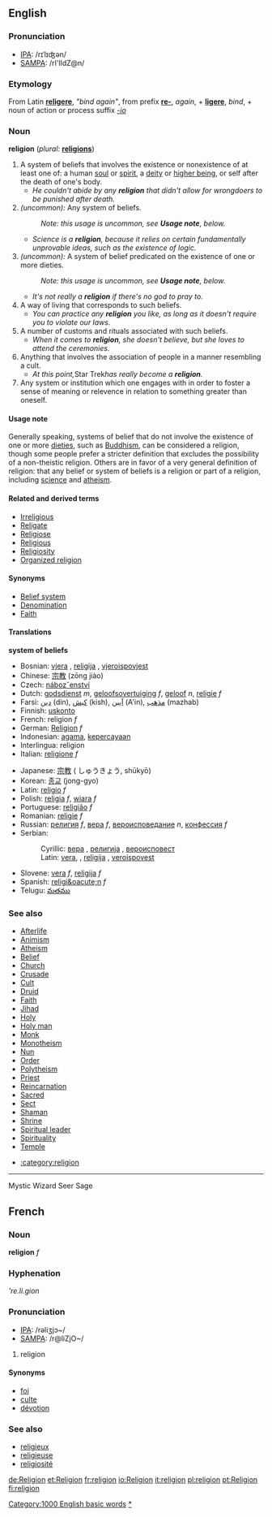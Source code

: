 ==English==

===Pronunciation===
*[[w:IPA|IPA]]: /rɪˈlɪʤən/
*[[w:SAMPA|SAMPA]]: /rI'lIdZ@n/

===Etymology===
From Latin '''[[religere]]''', ''"bind again"'', from prefix '''[[re-]]''', ''again'', + '''[[ligere]]''', ''bind'', + noun of action or process suffix ''[[-io]]''

===Noun===
'''religion''' (''plural:'' '''[[religions]]''')
# A system of beliefs that involves the existence or nonexistence of at least one of: a human [[soul]] or [[spirit]], a [[deity]] or [[higher being]], or self after the death of one's body.
#* ''He couldn't abide by any '''religion''' that didn't allow for wrongdoers to be punished after death.''
# ''(uncommon):'' Any system of beliefs.
#: ''Note: this usage is uncommon, see '''Usage note''', below.''
#* ''Science is a '''religion''', because it relies on certain fundamentally unprovable ideas, such as the existence of logic.''
# ''(uncommon):'' A system of belief predicated on the existence of one or more dieties.
#: ''Note: this usage is uncommon, see '''Usage note''', below.''
#* ''It's not really a '''religion''' if there's no god to pray to.''
# A way of living that corresponds to such beliefs.
#* ''You can practice any '''religion''' you like, as long as it doesn't require you to violate our laws.''
# A number of customs and rituals associated with such beliefs.
#* ''When it comes to '''religion''', she doesn't believe, but she loves to attend the ceremonies.''
# Anything that involves the association of people in a manner resembling a cult.
#* ''At this point, ''Star Trek'' has really become a '''religion'''.''
# Any system or institution which one engages with in order to foster a sense of meaning or relevence in relation to something greater than oneself.


==== Usage note ====
Generally speaking, systems of belief that do not involve the existence of one or more [[dieties]], such as [[Buddhism]], can be considered a religion, though some people prefer a stricter definition that excludes the possibility of a non-theistic religion.  Others are in favor of a very general definition of religion: that any belief or system of beliefs is a religion or part of a religion, including [[science]] and [[atheism]].

{{sectstub}}

====Related and derived terms====
*[[Irreligious]]
*[[Religate]]
*[[Religiose]]
*[[Religious]]
*[[Religiosity]]
*[[Organized religion]]

====Synonyms====
*[[Belief system]]
*[[Denomination]]
*[[Faith]]

====Translations====

'''system of beliefs'''
{{top}}
*Bosnian: [[vjera]] {{f}}, [[religija#Bosnian|religija]] {{f}}, [[vjeroispovjest]] {{n}}
*Chinese: [[宗教]] (zōng jiào)
*Czech: [[nábozˇenství]]
*Dutch: [[godsdienst]] ''m'', [[geloofsovertuiging]] ''f'', [[geloof]] ''n'', [[religie]] ''f''
*Farsi: [[دین]] (din), [[كیش]] (kish), [[آیین]] (A'in), [[مذهب]] (mazhab)
*Finnish: [[uskonto]]
*French: religion ''f''
*German: [[Religion]] ''f''
*Indonesian: [[agama]], [[percaya|kepercayaan]]
*Interlingua: religion
*Italian: [[religione]] ''f''
{{mid}}
*Japanese: [[宗教]] ( しゅうきょう, shūkyō)
*Korean: [[종교]] (jong-gyo)
*Latin: [[religio]] ''f''
*Polish: [[religia]] ''f'', [[wiara]] ''f''
*Portuguese: [[religião]] ''f''
*Romanian: [[religie]] ''f''
*Russian: [[религия]] ''f'', [[вера]] ''f'', [[вероисповедание]] ''n'',  [[конфессия]] ''f''
*Serbian:
*:Cyrillic: [[вера#Serbian|вера]] {{f}}, [[религија]] {{f}}, [[вероисповест]] {{n}}
*:Latin: [[vera#Serbian|vera]], {{f}}, [[religija#Serbian|religija]] {{f}}, [[veroispovest]] {{f}}
*Slovene: [[vera]] ''f'', [[religija]] ''f''
*Spanish: [[religi&oacute;n]] ''f''
*Telugu: [[మతము]]
{{bottom}}

=== See also ===
<!-- Let's only use terms that aren't specific to a particular religion or category of religions (except such general categories as "organized religions").  Priest, monk, or nun are applied to many different religions. -->
*[[Afterlife]]
*[[Animism]]
*[[Atheism]]
*[[Belief]]
*[[Church]]
*[[Crusade]]
*[[Cult]]
*[[Druid]]
*[[Faith]]
*[[Jihad]]
*[[Holy]]
*[[Holy man]]
*[[Monk]]
*[[Monotheism]]
*[[Nun]]
*[[Order]]
*[[Polytheism]]
*[[Priest]]
*[[Reincarnation]]
*[[Sacred]]
*[[Sect]]
*[[Shaman]]
*[[Shrine]]
*[[Spiritual leader]]
*[[Spirituality]]
*[[Temple]]

*[[:category:religion]]

----
Mystic
Wizard
Seer
Sage

==French==
===Noun===
'''religion''' ''f''

===Hyphenation===
'''re.li.gion''

===Pronunciation===
*[[w:IPA|IPA]]: /rəliʒjɔ~/
*[[w:SAMPA|SAMPA]]: /r@liZjO~/

# religion

====Synonyms====
*[[foi]]
*[[culte]]
*[[dévotion]]

===See also===
*[[religieux]]
*[[religieuse]]
*[[religiosité]]

[[Category:1000 English basic words]]
[[Category:Religion|*]]

[[de:Religion]]
[[et:Religion]]
[[fr:religion]]
[[io:Religion]]
[[it:religion]]
[[pl:religion]]
[[pt:Religion]]
[[fi:religion]]